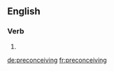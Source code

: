 ==English==

===Verb===
{{head|en|present participle}}

# {{present participle of|preconceive|lang=en|nocat=1}}

[[de:preconceiving]]
[[fr:preconceiving]]
